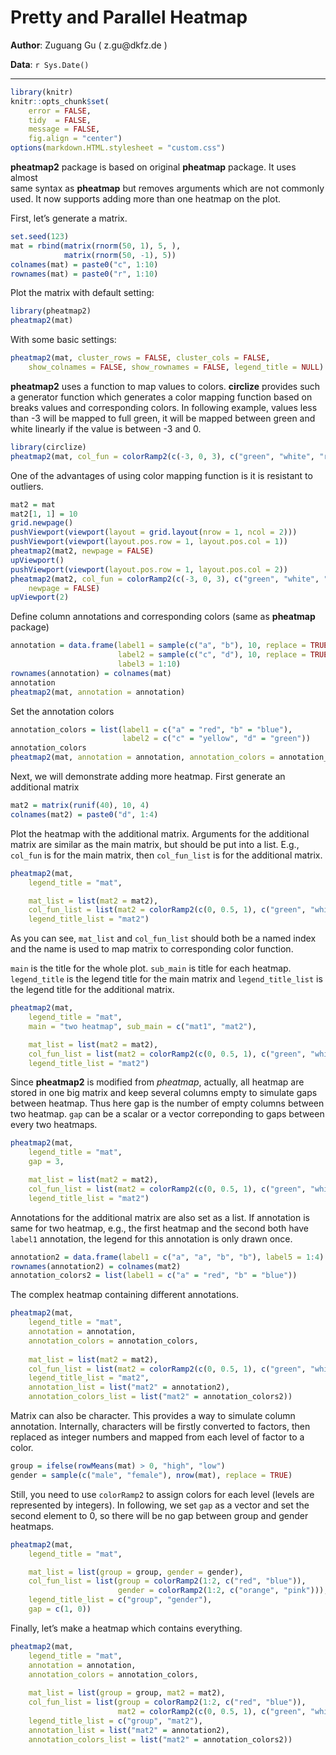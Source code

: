 <!--
%\VignetteEngine{knitr}
%\VignetteIndexEntry{Pretty and parallel heatmap}
-->

Pretty and Parallel Heatmap
===========================

**Author**: Zuguang Gu ( z.gu@dkfz.de )

**Data**: `r Sys.Date()`

--------------------------------------------------------

```r
library(knitr)
knitr::opts_chunk$set(
    error = FALSE,
    tidy  = FALSE,
    message = FALSE,
    fig.align = "center")
options(markdown.HTML.stylesheet = "custom.css")
```

**pheatmap2** package is based on original **pheatmap** package. It uses almost  
same syntax as **pheatmap** but removes arguments which are not commonly used.
It now supports adding more than one heatmap on the plot.

First, let's generate a matrix.

```r
set.seed(123)
mat = rbind(matrix(rnorm(50, 1), 5, ),
	        matrix(rnorm(50, -1), 5))
colnames(mat) = paste0("c", 1:10)
rownames(mat) = paste0("r", 1:10)
```

Plot the matrix with default setting:

```r
library(pheatmap2)
pheatmap2(mat)
```

With some basic settings:

```r
pheatmap2(mat, cluster_rows = FALSE, cluster_cols = FALSE, 
    show_colnames = FALSE, show_rownames = FALSE, legend_title = NULL)
```

**pheatmap2** uses a function to map values to colors. **circlize** provides
such a generator function which generates a color mapping function based on
breaks values and corresponding colors. In following example, values less than
-3 will be mapped to full green, it will be mapped between green and white linearly
if the value is between -3 and 0.

```r
library(circlize)
pheatmap2(mat, col_fun = colorRamp2(c(-3, 0, 3), c("green", "white", "red")))
```

One of the advantages of using color mapping function is it is resistant to outliers.

```r
mat2 = mat
mat2[1, 1] = 10
grid.newpage()
pushViewport(viewport(layout = grid.layout(nrow = 1, ncol = 2)))
pushViewport(viewport(layout.pos.row = 1, layout.pos.col = 1))
pheatmap2(mat2, newpage = FALSE)
upViewport()
pushViewport(viewport(layout.pos.row = 1, layout.pos.col = 2))
pheatmap2(mat2, col_fun = colorRamp2(c(-3, 0, 3), c("green", "white", "red")), 
	newpage = FALSE)
upViewport(2)
```

Define column annotations and corresponding colors (same as **pheatmap** package)

```r
annotation = data.frame(label1 = sample(c("a", "b"), 10, replace = TRUE),
                        label2 = sample(c("c", "d"), 10, replace = TRUE),
						label3 = 1:10)
rownames(annotation) = colnames(mat)
annotation
pheatmap2(mat, annotation = annotation)
```

Set the annotation colors

```r
annotation_colors = list(label1 = c("a" = "red", "b" = "blue"),
	                     label2 = c("c" = "yellow", "d" = "green"))
annotation_colors
pheatmap2(mat, annotation = annotation, annotation_colors = annotation_colors)
```

Next, we will demonstrate adding more heatmap. First generate an additional matrix

```r
mat2 = matrix(runif(40), 10, 4)
colnames(mat2) = paste0("d", 1:4)
```

Plot the heatmap with the additional matrix. Arguments for the additional matrix
are similar as the main matrix, but should be put into a list. E.g., `col_fun` is
for the main matrix, then `col_fun_list` is for the additional matrix. 

```r
pheatmap2(mat, 
	legend_title = "mat", 

	mat_list = list(mat2 = mat2),
	col_fun_list = list(mat2 = colorRamp2(c(0, 0.5, 1), c("green", "white", "red"))),
	legend_title_list = "mat2")
```

As you can see, `mat_list` and `col_fun_list` should both be a named index and
the name is used to map matrix to corresponding color function.

`main` is the title for the whole plot. `sub_main` is title for each heatmap.
`legend_title` is the legend title for the main matrix and `legend_title_list`
is the legend title for the additional matrix. 

```r
pheatmap2(mat, 
	legend_title = "mat", 
	main = "two heatmap", sub_main = c("mat1", "mat2"),

	mat_list = list(mat2 = mat2),
	col_fun_list = list(mat2 = colorRamp2(c(0, 0.5, 1), c("green", "white", "red"))),
	legend_title_list = "mat2")
```

Since **pheatmap2** is modified from *pheatmap*, actually, all heatmap are 
stored in one big matrix and keep several columns empty to simulate gaps between 
heatmap. Thus here gap is the number of empty columns between two heatmap. `gap`
can be a scalar or a vector correponding to gaps between every two heatmaps.

```r
pheatmap2(mat, 
	legend_title = "mat", 
	gap = 3,

	mat_list = list(mat2 = mat2),
	col_fun_list = list(mat2 = colorRamp2(c(0, 0.5, 1), c("green", "white", "red"))),
	legend_title_list = "mat2")
```

Annotations for the additional matrix are also set as a list. If annotation is same for two heatmap,
e.g., the first heatmap and the second both have `label1` annotation, the legend
for this annotation is only drawn once.

```r
annotation2 = data.frame(label1 = c("a", "a", "b", "b"), label5 = 1:4)
rownames(annotation2) = colnames(mat2)
annotation_colors2 = list(label1 = c("a" = "red", "b" = "blue"))
```

The complex heatmap containing different annotations.

```r
pheatmap2(mat,
	legend_title = "mat", 
	annotation = annotation, 
	annotation_colors = annotation_colors,
	
	mat_list = list(mat2 = mat2),
	col_fun_list = list(mat2 = colorRamp2(c(0, 0.5, 1), c("green", "white", "red"))),
	legend_title_list = "mat2",
	annotation_list = list("mat2" = annotation2),
	annotation_colors_list = list("mat2" = annotation_colors2))
```						 

Matrix can also be character. This provides a way to simulate column annotation.
Internally, characters will be firstly converted to factors, then replaced 
as integer numbers and mapped from each level of factor to a color.

```r
group = ifelse(rowMeans(mat) > 0, "high", "low")
gender = sample(c("male", "female"), nrow(mat), replace = TRUE)
```

Still, you need to use `colorRamp2` to assign colors for each level (levels are
represented by integers). In following, we set `gap` as a vector and set the second
element to 0, so there will be no gap between group and gender heatmaps.

```r
pheatmap2(mat, 
	legend_title = "mat", 

	mat_list = list(group = group, gender = gender),	
	col_fun_list = list(group = colorRamp2(1:2, c("red", "blue")),
		                gender = colorRamp2(1:2, c("orange", "pink"))),
	legend_title_list = c("group", "gender"),
	gap = c(1, 0))
```

Finally, let's make a heatmap which contains everything.

```r
pheatmap2(mat, 
	legend_title = "mat", 
	annotation = annotation, 
	annotation_colors = annotation_colors,
	
	mat_list = list(group = group, mat2 = mat2),
	col_fun_list = list(group = colorRamp2(1:2, c("red", "blue")),
                        mat2 = colorRamp2(c(0, 0.5, 1), c("green", "white", "red"))),
	legend_title_list = c("group", "mat2"),
	annotation_list = list("mat2" = annotation2),
	annotation_colors_list = list("mat2" = annotation_colors2))
```	
